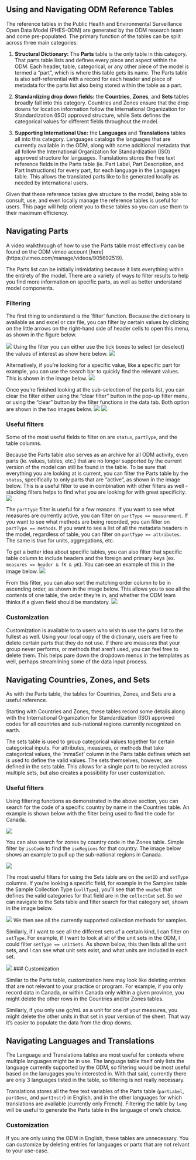 ## Using and Navigating ODM Reference Tables

The reference tables in the Public Health and Environmental Surveillance Open Data Model (PHES-ODM) are generated by the ODM research team and come pre-populated. The primary function of the tables can be split across three main categories:

1. **Structural Dictionary:** The **Parts** table is the only table in this category. That parts table lists and defines every piece and aspect within the ODM. Each header, table, categorical, or any other piece of the model is termed a "part", which is where this table gets its name. The Parts table is also self-referential with a record for each header and piece of metadata for the parts list also being stored within the table as a part.

2. **Standardizing drop down fields:** the **Countries**, **Zones**, and **Sets** tables broadly fall into this category. Countries and Zones ensure that the drop downs for location information follow the International Organization for Standardization (ISO) approved structure, while Sets defines the categorical values for different fields throughout the model.

3. **Supporting International Use:** the **Languages** and **Translations** tables all into this category. Languages catalogs the languages that are currently available in the ODM, along with some additional metadata that all follow the International Organization for Standardization (ISO) approved structure for languages. Translations stores the free text reference fields in the Parts table (ie. Part Label, Part Description, and Part Instructions) for every part, for each language in the Languages table. This allows the translated parts like to be generated locally as needed by international users.

Given that these reference tables give structure to the model, being able to consult, use, and even locally manage the reference tables is useful for users. This page will help orient you to these tables so you can use them to their maximum efficiency.

## Navigating Parts

A video walkthrough of how to use the Parts table most effectively can be found on the ODM vimeo account [here] (https://vimeo.com/manage/videos/905692519).

The Parts list can be initially intimidating because it lists everything within the entirety of the model. There are a variety of ways to filter results to help you find more information on specific parts, as well as better understand model components. 

### Filtering

The first thing to understand is the 'filter' function. Because the dictionary is available as and excel or csv file, you can filter by certain values by clicking on the little arrows on the right-hand side of header cells to open this menu, as shown in the figure below.

![](assets/navigating-reference-tables/parts-filter.png)
Using the filter you can either use the tick boxes to select (or deselect) the values of interest as show here below.
![](assets/navigating-reference-tables/filter-checkbox.png)

Alternatively, if you're looking for a specific value, like a specific part for example, you can use the search bar to quickly find the relevant values. This is shown in the image below.
![](assets/navigating-reference-tables/filter-search.png)

Once you're finished looking at the sub-selection of the parts list, you can clear the filter either using the "clear filter" button in the pop-up filter menu, or using the "clear" button by the filter functions in the data tab. Both option are shown in the two images below. 
![](assets/navigating-reference-tables/clear-filter-1.png)
![](assets/navigating-reference-tables/clear-filter-2.png)

### Useful filters

Some of the most useful fields to filter on are `status`, `partType`, and the table columns.

Because the Parts table also serves as an archive for all ODM activity, even parts (ie. values, tables, etc.) that are no longer supported by the current version of the model can still be found in the table. To be sure that everything you are looking at is current, you can filter the Parts table by the `status`, specifically to only parts that are "active", as shown in the image below. This is a useful filter to use in combination with other filters as well - stacking filters helps to find what you are looking for with great specificity.
![](assets/navigating-reference-tables/filter-status.png)

The `partType` filter is useful for a few reasons. If you want to see what measures are currently active, you can filter on `partType == measurement`. If you want to see what methods are being recorded, you can filter on `partType == methods`. If you want to see a list of all the metadata headers in the model, regardless of table, you can filter on `partType == attributes`. The same is true for units, aggregations, etc.

To get a better idea about specific tables, you can also filter that specific table column to include headers and the foreign and primary keys (ex. `measures == header & fK & pK`). You can see an example of this in the image below. 
![](assets/navigating-reference-tables/filter-table.png)

From this filter, you can also sort the matching order column to be in ascending order, as shown in the image below. This allows you to see all the contents of one table, the order they're in, and whether the ODM team thinks if a given field should be mandatory.
![](assets/navigating-reference-tables/filter-ascending.png)

### Customization

Customization is available to to users who wish to use the parts list to the fullest as well. Using your local copy of the dictionary, users are free to delete certain parts that they do not use. If there are measures that your group never performs, or methods that aren't used, you can feel free to delete them. This helps pare down the dropdown menus in the templates as well, perhaps streamlining some of the data input process.  

## Navigating Countries, Zones, and Sets

As with the Parts table, the tables for Countries, Zones, and Sets are a useful reference. 

Starting with Countries and Zones, these tables record some details along with the International Organization for Standardization (ISO) approved codes for all countries and sub-national regions currently recognized on earth. 

The sets table is used to group categorical values together for certain categorical inputs. For attributes, measures, or methods that take categorical values, the 'mmaSet' column in the Parts table defines which set is used to define the valid values. The sets themselves, however, are defined in the sets table. This allows for a single part to be recycled across multiple sets, but also creates a possibility for user customization.

### Useful filters

Using filtering functions as demonstrated in the above section, you can search for the code of a specific country by name in the Countries table. An example is shown below with the filter being used to find the code for Canada.

![](assets/navigating-reference-tables/filter-country.png)

You can also search for zones by country code in the Zones table. Simple filter by `isoCode` to find the `isoRegions` for that country. The image below shows an example to pull up the sub-national regions in Canada.

![](assets/navigating-reference-tables/filter-zone.png)

The most useful filters for using the Sets table are on the `setID` and `setType` columns. If you're looking a specific field, for example in the Samples table the Sample Collection Type (`collType`), you'll see that the `mmaSet` that defines the valid categories for that field are in the `collectCat` set. So we can navigate to the Sets table and filter search for that category set, shown in the image below.

![](assets/navigating-reference-tables/filter-setID.png)
We then see all the currently supported collection methods for samples. 

Similarly, if I want to see all the different sets of a certain kind, I can filter on `setType`. For example, if I want to look at all of the unit sets in the ODM, I could filter `setType == unitSets`. As shown below, this then lists all the unit sets, and I can see what unit sets exist, and what units are included in each set.

![](assets/navigating-reference-tables/filter-setType.png)
### Customization

Similar to the Parts table, customization here may look like deleting entries that are not relevant to your practice or program. For example, if you only record data in Canada, or within Canada only within a given province, you might delete the other rows in the Countries and/or Zones tables.

Similarly, if you only use gc/mL as a unit for one of your measures, you might delete the other units in that set in your version of the sheet. That way it's easier to populate the data from the drop downs. 

## Navigating Languages and Translations

The Language and Translations tables are most useful for contexts where multiple languages might be in use. The language table itself only lists the language currently supported by the ODM, so filtering would be most useful based on the lanugages you're interested in. With that said, currently there are only 3 languages listed in the table, so filtering is not really necessary.

Translations stores all the free text variables of the Parts table (`partLabel`, `partDesc`, and `partInstr`) in English, and in the other languages for which translations are available (currently only French). Filtering the table by `lang` will be useful to generate the Parts table in the language of one's choice.

### Customization

If you are only using the ODM in English, these tables are unnecessary. You can customize by deleting entries for languages or parts that are not relvant to your use-case.